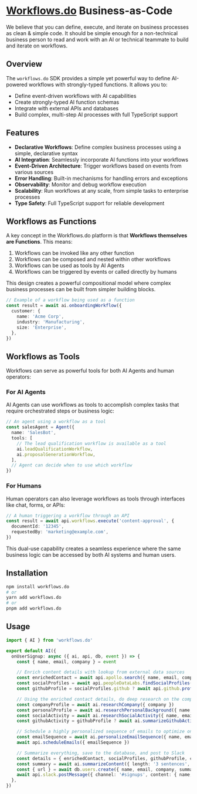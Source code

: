 # [Workflows.do](https://workflows.do) Business-as-Code

We believe that you can define, execute, and iterate on business processes as clean & simple code. It should be simple enough for a non-technical business person to read and work with an AI or technical teammate to build and iterate on workflows.

## Overview

The `workflows.do` SDK provides a simple yet powerful way to define AI-powered workflows with strongly-typed functions. It allows you to:

- Define event-driven workflows with AI capabilities
- Create strongly-typed AI function schemas
- Integrate with external APIs and databases
- Build complex, multi-step AI processes with full TypeScript support

## Features

- **Declarative Workflows**: Define complex business processes using a simple, declarative syntax
- **AI Integration**: Seamlessly incorporate AI functions into your workflows
- **Event-Driven Architecture**: Trigger workflows based on events from various sources
- **Error Handling**: Built-in mechanisms for handling errors and exceptions
- **Observability**: Monitor and debug workflow execution
- **Scalability**: Run workflows at any scale, from simple tasks to enterprise processes
- **Type Safety**: Full TypeScript support for reliable development

## Workflows as Functions

A key concept in the Workflows.do platform is that **Workflows themselves are Functions**. This means:

1. Workflows can be invoked like any other function
2. Workflows can be composed and nested within other workflows
3. Workflows can be used as tools by AI Agents
4. Workflows can be triggered by events or called directly by humans

This design creates a powerful compositional model where complex business processes can be built from simpler building blocks.

```typescript
// Example of a workflow being used as a function
const result = await ai.onboardingWorkflow({
  customer: {
    name: 'Acme Corp',
    industry: 'Manufacturing',
    size: 'Enterprise',
  },
})
```

## Workflows as Tools

Workflows can serve as powerful tools for both AI Agents and human operators:

### For AI Agents

AI Agents can use workflows as tools to accomplish complex tasks that require orchestrated steps or business logic:

```typescript
// An agent using a workflow as a tool
const salesAgent = Agent({
  name: 'SalesBot',
  tools: [
    // The lead qualification workflow is available as a tool
    ai.leadQualificationWorkflow,
    ai.proposalGenerationWorkflow,
  ],
  // Agent can decide when to use which workflow
})
```

### For Humans

Human operators can also leverage workflows as tools through interfaces like chat, forms, or APIs:

```typescript
// A human triggering a workflow through an API
const result = await api.workflows.execute('content-approval', {
  documentId: '12345',
  requestedBy: 'marketing@example.com',
})
```

This dual-use capability creates a seamless experience where the same business logic can be accessed by both AI systems and human users.

## Installation

```bash
npm install workflows.do
# or
yarn add workflows.do
# or
pnpm add workflows.do
```

## Usage

```typescript
import { AI } from 'workflows.do'

export default AI({
  onUserSignup: async ({ ai, api, db, event }) => {
    const { name, email, company } = event

    // Enrich content details with lookup from external data sources
    const enrichedContact = await api.apollo.search({ name, email, company })
    const socialProfiles = await api.peopleDataLabs.findSocialProfiles({ name, email, company })
    const githubProfile = socialProfiles.github ? await api.github.profile({ name, email, company, profile: socialProfiles.github }) : undefined

    // Using the enriched contact details, do deep research on the company and personal background
    const companyProfile = await ai.researchCompany({ company })
    const personalProfile = await ai.researchPersonalBackground({ name, email, enrichedContact })
    const socialActivity = await ai.researchSocialActivity({ name, email, enrichedContact, socialProfiles })
    const githubActivity = githubProfile ? await ai.summarizeGithubActivity({ name, email, enrichedContact, githubProfile }) : undefined

    // Schedule a highly personalized sequence of emails to optimize onboarding and activation
    const emailSequence = await ai.personalizeEmailSequence({ name, email, company, personalProfile, socialActivity, companyProfile, githubActivity })
    await api.scheduleEmails({ emailSequence })

    // Summarize everything, save to the database, and post to Slack
    const details = { enrichedContact, socialProfiles, githubProfile, companyProfile, personalProfile, socialActivity, githubActivity, emailSequence }
    const summary = await ai.summarizeContent({ length: '3 sentences', name, email, company, ...details })
    const { url } = await db.users.create({ name, email, company, summary, ...details })
    await api.slack.postMessage({ channel: '#signups', content: { name, email, company, summary, url } })
  },
})
```
